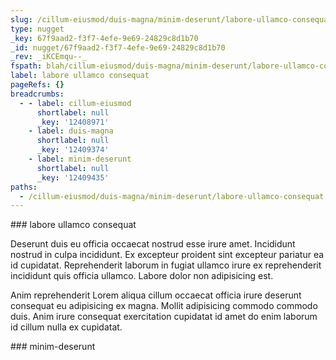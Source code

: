 ```yaml
---
slug: /cillum-eiusmod/duis-magna/minim-deserunt/labore-ullamco-consequat
type: nugget
_key: 67f9aad2-f3f7-4efe-9e69-24829c8d1b70
_id: nugget/67f9aad2-f3f7-4efe-9e69-24829c8d1b70
_rev: _iKCEmqu--_
fspath: blah/cillum-eiusmod/duis-magna/minim-deserunt/labore-ullamco-consequat.md
label: labore ullamco consequat
pageRefs: {}
breadcrumbs:
  - - label: cillum-eiusmod
      shortlabel: null
      _key: '12408971'
    - label: duis-magna
      shortlabel: null
      _key: '12409374'
    - label: minim-deserunt
      shortlabel: null
      _key: '12409435'
paths:
  - /cillum-eiusmod/duis-magna/minim-deserunt/labore-ullamco-consequat
---
```


<NuggetArea>
<Nugget slug="/cillum-eiusmod/duis-magna/minim-deserunt/labore-ullamco-consequat" type="nugget" _key="67f9aad2-f3f7-4efe-9e69-24829c8d1b70" _id="nugget/67f9aad2-f3f7-4efe-9e69-24829c8d1b70" _rev="_iKCEmqu--_" fspath="blah/cillum-eiusmod/duis-magna/minim-deserunt/labore-ullamco-consequat.md" label="labore ullamco consequat" paths="/cillum-eiusmod/duis-magna/minim-deserunt/labore-ullamco-consequat">
<NuggetBody>
### labore ullamco consequat

Deserunt duis eu officia occaecat nostrud esse irure amet. Incididunt nostrud in culpa incididunt. Ex excepteur proident sint excepteur pariatur ea id cupidatat. Reprehenderit laborum in fugiat ullamco irure ex reprehenderit incididunt quis officia ullamco. Labore dolor non adipisicing est.

Anim reprehenderit Lorem aliqua cillum occaecat officia irure deserunt consequat eu adipisicing ex magna. Mollit adipisicing commodo commodo duis. Anim irure consequat exercitation cupidatat id amet do enim laborum id cillum nulla ex cupidatat.

</NuggetBody>
<Breadcrumbs>
<Crumbs>
<Crumb _key="12408971" label="cillum-eiusmod" /><Crumb _key="12409374" label="duis-magna" /><Crumb _key="12409435" label="minim-deserunt" />
</Crumbs>
</Breadcrumbs>
</Nugget>

<NuggetsInbound>
</NuggetsInbound>
<NuggetsOutbound>
</NuggetsOutbound>
</NuggetArea>
<PassagesInbound>
<Passage direction="inbound" type="passage" _key="12409435" _id="passage/12409435" _rev="_iKCEmqq---" label="minim-deserunt" passage="minim-deserunt" fspath="blah/cillum-eiusmod/duis-magna/minim-deserunt" paths="/cillum-eiusmod/duis-magna/minim-deserunt" slug="/cillum-eiusmod/duis-magna/minim-deserunt">
<NuggetBody>
### minim-deserunt

</NuggetBody>
<Breadcrumbs>
<Crumbs>
<Crumb _key="12408971" label="cillum-eiusmod" /><Crumb _key="12409374" label="duis-magna" />
</Crumbs>
</Breadcrumbs>
</Passage>

</PassagesInbound>
<PassagesOutbound>
</PassagesOutbound>